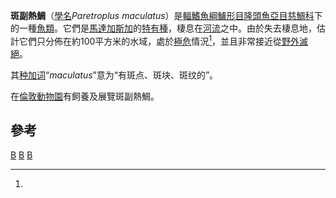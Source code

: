 {{Speciesbox
| image = Paretroplus maculatus.jpg
| image_caption = 斑副熱鯛
| status = CR
| status_system = IUCN3.1
| status_ref = <ref name=iucn>{{IUCN2010|assessors=Loiselle, P. & participants of the CBSG/ANGAP CAMP "Faune de Madagascar" workshop|year=2004|id=16236|title=Paretroplus maculatus|version=2010.4|downloaded=2010-11-09}}</ref>
| genus = Paretroplus
| species = maculatus
| authority = Kiener & Maugé, 1966
}}
'''斑副熱鯛'''（[[學名|學名]]''Paretroplus maculatus''）是[[輻鰭魚綱|輻鰭魚綱]][[鱸形目|鱸形目]][[隆頭魚亞目|隆頭魚亞目]][[慈鯛科|慈鯛科]]下的一種[[魚類|魚類]]。它們是[[馬達加斯加|馬達加斯加]]的[[特有種|特有種]]，棲息在[[河流|河流]]之中。由於失去棲息地，估計它們只分佈在約100平方米的水域，處於[[極危|極危]]情況<ref name=iucn/>，並且非常接近從[[野外滅絕|野外滅絕]]。

其[[种加词|种加词]]“''maculatus''”意为“有斑点、斑块、斑纹的”。

在[[倫敦動物園|倫敦動物園]]有飼養及展覽斑副熱鯛。

== 參考 ==
{{reflist}}
{{Taxonbar|from=Q3235518}}

[[Category:馬達加斯加動物|B]]
[[Category:副熱帶鯛屬|B]]
[[Category:1966年描述的魚類|B]]